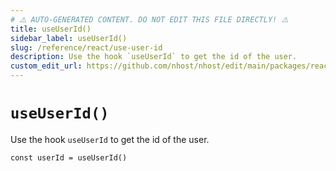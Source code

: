 ```yaml
---
# ⚠️ AUTO-GENERATED CONTENT. DO NOT EDIT THIS FILE DIRECTLY! ⚠️
title: useUserId()
sidebar_label: useUserId()
slug: /reference/react/use-user-id
description: Use the hook `useUserId` to get the id of the user.
custom_edit_url: https://github.com/nhost/nhost/edit/main/packages/react/src/useUserId.ts#L15
---
```


# `useUserId()`

Use the hook `useUserId` to get the id of the user.

```tsx
const userId = useUserId()
```
